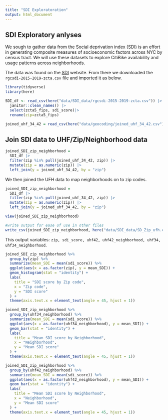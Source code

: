```yaml
---
title: "SDI Exploratoration"
output: html_document
---
```


## SDI Exploratory anlyses

We sough to gather data from the Social deprivation index (SDI) is an effort in generating composite measures of socioeconomic factors across NYC by census tract. We will use these datasets to explore CitiBike availability and usage patterns across neighborhoods.

The data was found on the [SDI](https://www.graham-center.org/maps-data-tools/social-deprivation-index.html) website. From there we downloaded the `rgcsdi-2015-2019-zcta.csv` file and imported it as below.

```r
library(tidyverse)
library(here)
```


```r
SDI_df <- read_csv(here("data/SDI_data/rgcsdi-2015-2019-zcta.csv")) |>
  janitor::clean_names() |>
  select(zcta5_fips, sdi_score)|>
  rename(zip=zcta5_fips)

joined_uhf_34_42 = read_csv(here("data/geocoding/joined_uhf_34_42.csv"))
```


## Join SDI data to UHF/Zip/Neighborhood data
```r
joined_SDI_zip_neighborhood = 
  SDI_df |> 
  filter(zip %in% pull(joined_uhf_34_42, zip)) |> 
  mutate(zip = as.numeric(zip)) |> 
  left_join(y = joined_uhf_34_42, by = "zip")
```


We then joined the UFH data to map neighborhoods on to zip codes. 
```r
joined_SDI_zip_neighborhood = 
  SDI_df |> 
  filter(zip %in% pull(joined_uhf_34_42, zip)) |> 
  mutate(zip = as.numeric(zip)) |> 
  left_join(y = joined_uhf_34_42, by = "zip")

view(joined_SDI_zip_neighborhood)

#write output for ease of use in other files
write_csv(joined_SDI_zip_neighborhood, here("data/SDI_data/SD_Zip_ufh.csv"))
```

This output variables: `zip, sdi_score, uhf42, uhf42_neighborhood, uhf34, uhf34_neighborhood`.

```r
joined_SDI_zip_neighborhood %>% 
  group_by(zip) %>%
  summarize(mean_SDI = mean(sdi_score)) %>%
  ggplot(aes(x = as.factor(zip), y = mean_SDI)) +
  geom_histogram(stat = "identity") + 
  labs(
    title = "SDI score by Zip code",
    x = "Zip code",
    y = "SDI score"
  ) + 
  theme(axis.text.x = element_text(angle = 45, hjust = 1))

joined_SDI_zip_neighborhood %>% 
  group_by(uhf34_neighborhood) %>%
  summarize(mean_SDI = mean(sdi_score)) %>%
  ggplot(aes(x = as.factor(uhf34_neighborhood), y = mean_SDI)) +
  geom_bar(stat = "identity") + 
  labs(
    title = "Mean SDI score by Neighborhood",
    x = "Neighborhood",
    y = "Mean SDI score"
  ) + 
  theme(axis.text.x = element_text(angle = 45, hjust = 1))

joined_SDI_zip_neighborhood %>% 
  group_by(uhf42_neighborhood) %>%
  summarize(mean_SDI = mean(sdi_score)) %>%
  ggplot(aes(x = as.factor(uhf42_neighborhood), y = mean_SDI)) +
  geom_bar(stat = "identity") + 
  labs(
    title = "Mean SDI score by Neighborhood",
    x = "Neighborhood",
    y = "Mean SDI score"
  ) + 
  theme(axis.text.x = element_text(angle = 45, hjust = 1))
```

